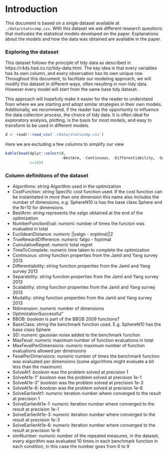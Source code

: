 # Introduction

This document is based on a single dataset available at `./data/statscomp.csv`. 
With this dataset we ask different research questions that motivates the statistical models developed on the paper. Explanations about the models and how the data was obtained are available in the paper.

### Exploring the dataset

This dataset follows the principle of tidy data as described in https://r4ds.had.co.nz/tidy-data.html. The key idea is that every variables has its own column, and every observation has its own unique row. Throughout this document, to facilitate our modeling approach, we will modify this dataset in different ways, often resulting in non-tidy data. However every model will start from the same base tidy dataset. 

This approach will hopefully make it easier for the reader to understand from where we are starting and adopt similar strategies in their own models. Additionally, we recommend, if the reader has the opportunity to influence the data collection process, the choice of tidy data. It is often ideal for exploratory analysis, plotting, is the basis for most models, and easy to transform to be used in different models.

```r
d <- readr::read_csv('./data/statscomp.csv')
```

Here we are excluding a few columns to simplify our view
```r
kable(head(dplyr::select(d,
                         -BestArm, -Continuous, -Differentiability, -Separability, -Scalability, -Modality,-BBOB,-BaseClass, -MaxFeval, -FevalPerDimensions),
           n=10))
```


### Column definitions of the dataset

* Algorithms: *string* Algorithm used in the optimization
* CostFunction: *string* Specific cost function used. If the cost function can be instantiated in more than one dimension this name also includes the number of dimensions, e.g. SphereN10 is has the base class Sphere and the N=10 for dimensions. 
* BestArm: *string*  represents the xalgo obtained at the end of the optimization
* NumberFunctionEval: *numeric* number of times the functon was evaluated in total
* EuclideanDistance: *numeric*  ||xalgo - xoptimal||2     
* TrueRewardDifference: *numeric* falgo - foptimal
* CumulativeRegret: *numeric* total regret 
* TimeToComplete: *numeric* time taken to complete the optimization
* Continuous: *string* function properties from the Jamil and Yang survey 2013         
* Differentiability: *string* function properties from the Jamil and Yang survey 2013  
* Separability: *string* function properties from the Jamil and Yang survey 2013           
* Scalability: *string* function properties from the Jamil and Yang survey 2013       
* Modality: *string* function properties from the Jamil and Yang survey 2013
* Ndimension: *numeric* number of dimensions
* OptimizationSuccessful"
* BBOB: *boolean* is part of the BBOB 2009 functions?         
* BaseClass: *string* the benchmark function used. E.g. SphereN10 has the base class Sphere          
* SD: *numeric* gaussian noise added to the benchmark function
* MaxFeval: *numeric* maximum number of function evaluations in total
* MaxFevalPerDimensions: *numeric* maximum number of function evaluations allowed per dimensions
* FevalPerDimensions: *numeric* number of times the benchmark function was evaluated per dimensions (some algorithms might evaluate a bit less than the maximum)
* SolveAt1: *boolean* was the problem solved at precision 1  
* SolveAt1e-1"  *boolean* was the problem solved at precision 1e-1
* SolveAt1e-3"  *boolean* was the problem solved at precision 1e-3         
* SolveAt1e-6: *boolean* was the problem solved at precision 1e-6          
* SolveEarlierAt1: *numeric*    iteration number where converged to the result at precision 1
* SolveEarlierAt1e-1: *numeric* iteration number where converged to the result at precision 1e-1
* SolveEarlierAt1e-3: *numeric* iteration number where converged to the result at precision 1e-3
* SolveEarlierAt1e-6: *numeric* iteration number where converged to the result at precision 1e-6    
* simNumber: *numeric* number of the repeated measures, in the dataset, every algorithm was evaluated 10 times in each benchmark function in each condition, in this case the number goes from 0 to 9
